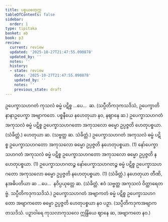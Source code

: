 ```yaml
---
title: ပစ္စယစတုက္က
tableOfContents: false
sidebar:
  order: 1
type: tipitaka
basket: ab
book: p3
review:
  current: review
  updated: '2025-10-27T21:47:55.090878'
  updated_by: ''
  notes: ''
  history:
  - state: review
    date: '2025-10-27T21:47:55.090878'
    updated_by: ''
    notes: ''
    previous_state: draft
---
```



<ReviewStatus review={frontmatter.review} showDetails={true} />

<HypothesisAnnotation frontmatter={frontmatter} />

<DynamicBreadcrumb />

<Division number="57" book="p3" e="ch" v="39" p="441">

<Paragraph number="2501" book="p3">
ဥပေက္ခာသဟဂတံ ကုသလံ ဓမ္မံ ပဋိစ္စ …ပေ…  ဆ. (သပ္ပီတိကဒုကသဒိသံ, ဥပေက္ခာတိ နာနာဥပေက္ခာ အဗျာကတေ. ပစ္စနီယေ နဟေတုယာ နဝ, နဈာနေ ဆ.)
</Paragraph>

</Division>
<Division number="58" book="p3" e="ch" v="39" p="441">

<Paragraph number="2502" book="p3">
ဥပေက္ခာသဟဂတံ အကုသလံ ဓမ္မံ ပဋိစ္စ ဥပေက္ခာသဟဂတော အကုသလော ဓမ္မော ဥပ္ပဇ္ဇတိ ဟေတုပစ္စယာ. (သံခိတ္တံ.)
</Paragraph>

<Paragraph number="2503" book="p3">
ဟေတုယာ ဆ. (သဗ္ဗတ္ထ ဆ. သံခိတ္တံ.)
</Paragraph>

</Division>
<Division number="59" book="p3" e="ch" v="39" p="441">

<Paragraph number="2504" book="p3">
ဥပေက္ခာသဟဂတံ အကုသလံ ဓမ္မံ ပဋိစ္စ ဥပေက္ခာသဟဂတော အကုသလော ဓမ္မော ဥပ္ပဇ္ဇတိ နဟေတုပစ္စယာ. (1)
</Paragraph>

<Paragraph number="2505" book="p3">
နော်ပေက္ခာသဟဂတံ အကုသလံ ဓမ္မံ ပဋိစ္စ ဥပေက္ခာသဟဂတော အကုသလော ဓမ္မော ဥပ္ပဇ္ဇတိ နဟေတုပစ္စယာ. (1)
</Paragraph>

<Paragraph number="2506" book="p3">
ဥပေက္ခာသဟဂတဉ္စ နော်ပေက္ခာသဟဂတဉ္စ ဓမ္မံ ပဋိစ္စ ဥပေက္ခာသဟဂတော အကုသလော ဓမ္မော ဥပ္ပဇ္ဇတိ နဟေတုပစ္စယာ. (1) (သံခိတ္တံ.)
</Paragraph>

</Division>
<Division number="60" book="p3" e="ch" v="39" p="441">

<Paragraph number="2507" book="p3">
နဟေတုယာ တီဏိ, နအဓိပတိယာ ဆ …ပေ…  နဝိပ္ပယုတ္တေ ဆ. (သံခိတ္တံ. ဧဝံ သဗ္ဗတ္ထ အကုသလံ ဝိတ္ထာရေတဗ္ဗံ. သပ္ပီတိကဒုကသဒိသံ.)
</Paragraph>

</Division>
<Division number="61" book="p3" e="ch" v="39" p="441">

<Paragraph number="2508" book="p3">
ဥပေက္ခာသဟဂတံ အဗျာကတံ ဓမ္မံ ပဋိစ္စ ဥပေက္ခာသဟဂတော အဗျာကတော ဓမ္မော ဥပ္ပဇ္ဇတိ ဟေတုပစ္စယာ နဝ ပဉှာ. (သပ္ပီတိကဒုကအဗျာကတသဒိသံ. ပဉှာဝါရေ ကုသလာကုသလေ ဣန္ဒြိယေ ဈာနေ ဆ, အဗျာကတေ နဝ.)
</Paragraph>
</Division>